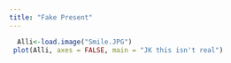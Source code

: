 ---
title: "Fake Present"
---

```{r,echo=FALSE}
  Alli<-load.image("Smile.JPG")
 plot(Alli, axes = FALSE, main = "JK this isn't real")
```
